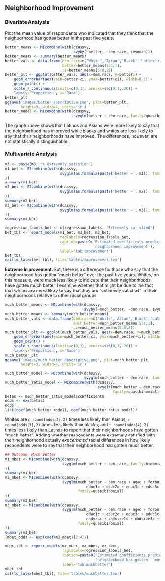 ## Neighborhood Improvement

### Bivariate Analysis
Plot the mean value of respondents who indicated that they think that the neighborhood has gotten better in the past five years.

```{r improvement-descriptives}
better_means <- MIcombine(with(dcassvy,
                               svyby(~better, ~dem.race, svymean)))
better_means <- summary(better_means)
better_vals <- data.frame(dem.race=c('White','Asian','Black','Latinx'),
                          better=better_means[5:8,1],
                          ci=better_means[5:8,2])
better_plt <- ggplot(better_vals, aes(x=dem.race, y=better)) +
    geom_errorbar(aes(ymin=better-ci, ymax=better+ci), width=0.1) +
    geom_point() +
    scale_y_continuous(limits=c(0,1), breaks=seq(0,1,.20)) +
    labs(y='Proportion', x='Race')
better_plt
ggsave('images/better_descriptive.png', plot=better_plt,
       height=3, width=4, units='in')
better_model <- MIcombine(with(dcassvy,
                               svyglm(better ~ dem.race, family=quasibinomial)))
```

The graph above shows that Latinos and Asians were more likely to say that the neighborhood has improved while blacks and whites are less likely to say that their neighborhoods have improved. The differences, however, are not statistically distinguishable.

### Multivariate Analysis
```{r improvement-analysis, warning=FALSE, results='hide'}
m3 <- paste(m3, "+ extremely_satisfied")
m1_bet <- MIcombine(with(dcassvy,
                         svyglm(as.formula(paste('better ~', m1)), family=binomial)
))
summary(m1_bet)
m2_bet <- MIcombine(with(dcassvy,
                         svyglm(as.formula(paste('better ~', m2)), family=binomial)
))
summary(m2_bet)
m3_bet <- MIcombine(with(dcassvy,
                         svyglm(as.formula(paste('better ~', m3)), family=binomial)
))
summary(m3_bet)
```

```{r report-better-analysis}
regression_labels_bet <- c(regression_labels, 'Extremely satisfied')
bet_tbl <- report_models(m1_bet, m2_bet, m3_bet,
                         reglabels=regression_labels_bet,
                         caption=paste0('Estimated coefficients predicting ',
                                        'neighborhood improvement'),
                         label='tab:improvement')
bet_tbl
cat(to_latex(bet_tbl), file='tables/improvement.tex')
```


**Extreme Improvement.**
But, there is a difference for those who say that the neighborhood has gotten "much better" over the past five years. Whites, on this measure, were much less likely to indicate that their neighborhoods have gotten much better. I examine whether that might be due to the fact that whites are more likely to say that they are "extremely satisfied" in their neighborhoods relative to other racial groups.

```{r much-better-descriptives}
much_better_means <- MIcombine(with(dcassvy,
                                    svyby(~much_better, ~dem.race, svymean)))
much_better_means <- summary(much_better_means)
much_better_vals <- data.frame(dem.race=c('White','Asian','Black','Latinx'),
                               much_better=much_better_means[5:8,1],
                               ci=much_better_means[5:8,2])
much_better_plt <- ggplot(much_better_vals, aes(x=dem.race, y=much_better)) +
    geom_errorbar(aes(ymin=much_better-ci, ymax=much_better+ci), width=0.1) +
    geom_point() +
    scale_y_continuous(limits=c(0,1), breaks=seq(0,1,.20)) +
    labs(y='Proportion', x='Race')
much_better_plt
ggsave('images/much_better_descriptive.png', plot=much_better_plt,
       height=3, width=4, units='in')

much_better_model <- MIcombine(with(dcassvy,
                                    svyglm(much_better ~ dem.race, family=quasibinomial)))
much_better_satis_model <- MIcombine(with(dcassvy,
                                          svyglm(much_better ~ dem.race + extremely_satisfied,
                                                 family=quasibinomial)))
betas <- much_better_satis_model$coefficients
odds <- exp(betas)
odds
list(coef(much_better_model), coef(much_better_satis_model))
```

Whites are
`r round(odds[2],2)` times less likely than Asians,
`r round(odds[3],2)` times less likely than blacks, and
`r round(odds[4],2)` times less likely than Latinxs to report that their neighborhoods have gotten "much better". Adding whether respondents were extremely satisfied with their neighborhood actually *exacerbated* racial differences in how likely respondents were to say that their neighborhood had gotten much better.


```{r much-better-analysis, results='hide'}
## Outcome: Much Better
m1_mbet <- MIcombine(with(dcassvy,
                          svyglm(much_better ~ dem.race, family=binomial)
))
summary(m1_bet)
m2_mbet <- MIcombine(with(dcassvy,
                          svyglm(much_better ~ dem.race + agec + forbornc + manc + kidsc + marriedc +
                                     educ1c + educ2c + educ3c + educ5c + inc1c + inc3c + inc4c,
                                 family=quasibinomial)
))
summary(m2_bet)
m3_mbet <- MIcombine(with(dcassvy,
                          svyglm(much_better ~ dem.race + agec + forbornc + manc + kidsc + marriedc +
                                     educ1c + educ2c + educ3c + educ5c + inc1c + inc3c + inc4c +
                                     nhdyrsc + nhdsize1c + nhdsize3c + quadc + extremely_satisfied,
                                 family=quasibinomial)
))
summary(m3_bet)
(mbet_odds <- exp(coef(m3_mbet)[2:4]))
```

```{r report-much-better-results}
mbet_tbl <- report_models(m1_mbet, m2_mbet, m3_mbet,
                          reglabels=regression_labels_bet,
                          caption=paste0('Estimated coefficients predicting ',
                                         'neighborhood has gotten ``much better\'\''),
                          label='tab:muchbetter')
mbet_tbl
cat(to_latex(mbet_tbl), file='tables/muchbetter.tex')
```

